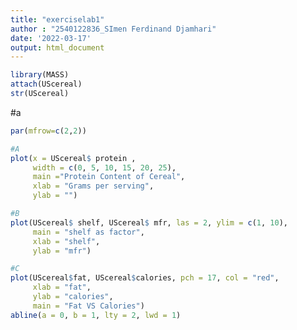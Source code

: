 ---
title: "exerciselab1"
author : "2540122836_SImen Ferdinand Djamhari"
date: '2022-03-17'
output: html_document
---

```{r}
library(MASS)
attach(UScereal)
str(UScereal)
```

#a

```{r}
par(mfrow=c(2,2))

#A
plot(x = UScereal$ protein ,
     width = c(0, 5, 10, 15, 20, 25),
     main ="Protein Content of Cereal",
     xlab = "Grams per serving",
     ylab = "")

#B
plot(UScereal$ shelf, UScereal$ mfr, las = 2, ylim = c(1, 10),
     main = "shelf as factor",
     xlab = "shelf", 
     ylab = "mfr")

#C
plot(UScereal$fat, UScereal$calories, pch = 17, col = "red",
     xlab = "fat",
     ylab = "calories",
     main = "Fat VS Calories")
abline(a = 0, b = 1, lty = 2, lwd = 1)
```



